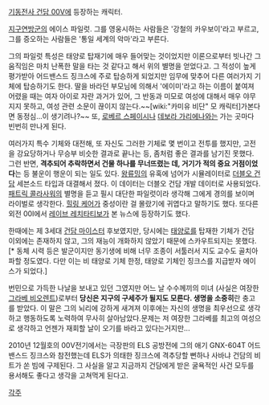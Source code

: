 [[기동전사 건담 00V]]에 등장하는 캐릭터.

[[지구연방군]]의 에이스 파일럿. 그를 영웅시하는 사람들은 '강철의 카우보이'라고 부르고, 그를 증오하는 사람들은 '통일 세계의 악마'라고 부른다.

그의 파일럿 특성은 태양로 탑재기에 매우 들어맞는 것이었지만 이론으로부터 빗나간 그 움직임은 마치 난폭한 말을 타는 것 같다고 해서 위의 별명을 얻었다고.  그 적성이 높게 평가받아 어드밴스드 징크스에 주로 탑승하게 되었지만 임무에 맞추어 다른 여러가지 기체에 탑승하기도 한다. 
딸을 바라던 부모님에 의해서 '에이미'라고 하는 이름이 붙여져 어렸을 때는 여자 아이로 자란 과거가 있어, 그 반동과 미모로 여성에 대해서 매우 야무지지 못하고, 여성 관련 소문이 끊이지 않는다.~~[wiki:"카미유 비단" 모 캐릭터]가본다면 동정심...이 생기려나?~~ 또, [[로베르 스페이시]]나 [[데보라 가리에나]]와는 가는 곳마다 빈번히 만나게 된다. 

여러가지 특수 기체와 대전해, 또 자신도 그러한 기체로 몇 번이고 전투를 했지만, 고전을 강요당하거나 무승부 비슷한 결과로 끝나는 등, 좀처럼 좋은 결과를 남기진 못했다. 그런 반면, '''격추되어 추락하면서 건물 하나를 무너뜨렸는 데, 거기가 적의 중요 거점이었다'''는 등 불운이 행운이 되는 일도 있다.
[[왕류밍]]의 유혹에 넘어가 시뮬레이터로 [[더블오 건담]] 세븐소드 타입과 대결해서 졌다. 이 데이터는 더블오 건담 개발 데이터로 사용되었다. [[패트릭 콜라사워]]의 별명을 듣고 필시 대단한 파일럿이라 생각해 그에게 경의를 보이며 라이벌로 생각한다.
[[힐링 케어]]가 중성이란 걸 몰랐기에 귀엽다고 말하기도 했다. 또다른 외전 00I에서 [[레이브 레치타티보]]가 본 뉴스에 등장하기도 했다.

한때에는 제 3세대 [[건담 마이스터]] 후보였지만, 당시에는 [[태양로]]를 탑재한 기체가 건담 이외에는 존재하지 않고, 그의 재능이 개화하지 않았기 때문에 스카우트되지는 못했다.[* 동체 시력 등은 발군이지만 동기생에 비해 너무 조종이 서툴러서 지도 교수도 골치아파할 정도였다. 다만 이는 비 태양로 기체 한정, 태양로 기체인 징크스를 지급받자 에이스가 되었다.] 

번민으로 가득한 나날을 보내고 있던 그였지만 어느 날 수수께끼의 미녀 (사실은 여장한 [[그라베 비오렌트]])로부터 '''당신은 지구의 구세주가 될지도 모른다. 생명을 소중히'''란 충고를 받았다. 
이 말은 그의 뇌리에 강하게 새겨져 이후에는 자신의 생명을 최우선으로 생각하고 행동하도록 노력하여 무사히 살아남았다.문제는 저 여장한 그라베를 최고의 여성으로 생각하고 언젠가 재회할 날이 오기를 바라고 있다는거지만...

2010년 12월호의 00V전기에서는 극장판의 ELS 공방전에 그의 애기 GNX-604T 어드밴스드 징크스와 참전했는데 ELS가 의태한 징크스에 격추당할 뻔하나 사바냐 건담의 비트가 쏜 빔에 구제된다. 그 사실을 알고 지금까지 건담에게 받은 굴욕적인 사건 모두를 용서해도 좋다고 생각을 고쳐먹게 된다고.

[[각주]]
